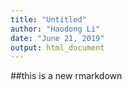```yaml
---
title: "Untitled"
author: "Haodong Li"
date: "June 21, 2019"
output: html_document
---
```



##this is a new rmarkdown


